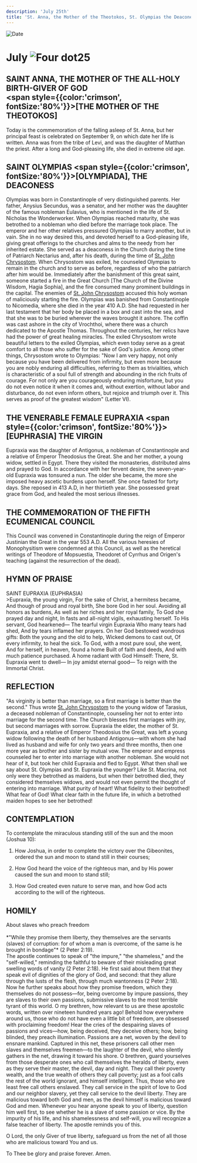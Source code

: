 ```yaml
---
description: 'July 25th'
title: 'St. Anna, the Mother of the Theotokos, St. Olympias the Deaconess, Venerable Eupraxia the Virgin, the Fifth Ecumenical Council'
---
```


<RunningHead />
<Image src="/title-imprint.png" height={68} width={50} alt="Date" className="title-imprint"/>

# <div id="date">July <Image className="four-dot" src="/four-dot.png" height={15} width={15} alt="Four dot" />25</div>

## SAINT ANNA, THE MOTHER OF THE ALL-HOLY BIRTH-GIVER OF GOD <br /><span style={{color:'crimson', fontSize:'80%'}}>[THE MOTHER OF THE THEOTOKOS]</span>

Today is the commemoration of the falling asleep of St. Anna, but her principal feast is celebrated on September 9, on which date her life is written. Anna was from the tribe of Levi, and was the daughter of Matthan the priest. After a long and God-pleasing life, she died in extreme old age.

## SAINT OLYMPIAS <span style={{color:'crimson', fontSize:'80%'}}>[OLYMPIADA]</span>, THE DEACONESS

Olympias was born in Constantinople of very distinguished parents. Her father, Anysius Secundus, was a senator, and her mother was the daughter of the famous nobleman Eulavius, who is mentioned in the life of St. Nicholas the Wonderworker. When Olympias reached maturity, she was betrothed to a nobleman who died before the marriage took place. The emperor and her other relatives pressured Olympias to marry another, but in vain. She in no way desired this, and devoted herself to a God-pleasing life, giving great offerings to the churches and alms to the needy from her inherited estate. She served as a deaconess in the Church during the time of Patriarch Nectarius and, after his death, during the time of [St. John Chrysostom](/november/13th). When Chrysostom was exiled, he counseled Olympias to remain in the church and to serve as before, regardless of who the patriarch after him would be. Immediately after the banishment of this great saint, someone started a fire in the Great Church [The Church of the Divine Wisdom, Hagia Sophia], and the fire consumed many prominent buildings in the capital. The enemies of [St. John Chrysostom](/november/13th) accused this holy woman of maliciously starting the fire. Olympias was banished from Constantinople to Nicomedia, where she died in the year 410 A.D. She had requested in her last testament that her body be placed in a box and cast into the sea, and that she was to be buried wherever the waves brought it ashore.  The coffin was cast ashore in the city of Vrochthoi, where there was a church dedicated to the Apostle Thomas. Throughout the centuries, her relics have had the power of great healing miracles. The exiled Chrysostom wrote beautiful letters to the exiled Olympias, which even today serve as a great comfort to all those who suffer for the sake of God's justice. Among other things, Chrysostom wrote to Olympias: "Now I am very happy, not only because you have been delivered from infirmity, but even more because you are nobly enduring all difficulties, referring to them as trivialities, which is characteristic of a soul full of strength and abounding in the rich fruits of courage. For not only are you courageously enduring misfortune, but you do not even notice it when it comes and, without exertion, without labor and disturbance, do not even inform others, but rejoice and triumph over it. This serves as proof of the greatest wisdom" (Letter VI).

## THE VENERABLE FEMALE EUPRAXIA <span style={{color:'crimson', fontSize:'80%'}}>[EUPHRASIA]</span> THE VIRGIN

Eupraxia was the daughter of Antigonus, a nobleman of Constantinople and a relative of Emperor Theodosius the Great. She and her mother, a young widow, settled in Egypt. There they visited the monasteries, distributed alms and prayed to God. In accordance with her fervent desire, the seven-year-old Eupraxia was tonsured a nun. The older she became, the more she imposed heavy ascetic burdens upon herself. She once fasted for forty days. She reposed in 413 A.D, in her thirtieth year. She possessed great grace from God, and healed the most serious illnesses.

## THE COMMEMORATION OF THE FIFTH ECUMENICAL COUNCIL

This Council was convened in Constantinople during the reign of Emperor Justinian the Great in the year 553 A.D. All the various heresies of Monophysitism were condemned at this Council, as well as the heretical writings of Theodore of Mopsuestia, Theodoret of Cyrrhus and Origen's teaching (against the resurrection of the dead).


## HYMN OF PRAISE
<div style={{textAlign:'center', color:'crimson', fontWeight:'bold'}}>
SAINT EUPRAXIA (EUPHRASIA)
</div>
>Eupraxia, the young virgin,  
For the sake of Christ, a hermitess became,  
And though of proud and royal birth,  
She bore God in her soul.  
Avoiding all honors as burdens,  
As well as her riches and her royal family,  
To God she prayed day and night,  
In fasts and all-night vigils, exhausting herself.  
To His servant, God hearkened—  
The tearful virgin Eupraxia  
Who many tears had shed,  
And by tears inflamed her prayers.  
On her God bestowed wondrous gifts:  
Both the young and the old to help,  
Wicked demons to cast out,  
Of every infirmity, to heal the sick.  
To God, with a most pure soul, she went,  
And for herself, in heaven, found a home  
Built of faith and deeds,  
And with much patience purchased.  
A home radiant with God Himself:  
There, St. Eupraxia went to dwell—  
In joy amidst eternal good—  
To reign with the Immortal Christ.  


## REFLECTION

"As virginity is better than marriage, so a first marriage is better than the second." Thus wrote [St. John Chrysostom](/november/13th) to the young widow of Tarasius, a deceased nobleman of Constantinople, counseling her not to enter into marriage for the second time. The Church blesses first marriages with joy, but second marriages with sorrow. Eupraxia the elder, the mother of St. Eupraxia, and a relative of Emperor Theodosius the Great, was left a young widow following the death of her husband Antigonus—with whom she had lived as husband and wife for only two years and three months, then one more year as brother and sister by mutual vow. The emperor and empress counseled her to enter into marriage with another nobleman. She would not hear of it, but took her child Eupraxia and fled to Egypt. What then shall we say about St. Olympias and St. Eupraxia the younger? Like St. Macrina, not only were they betrothed as maidens, but when their betrothed died, they considered themselves widows, and would not even permit the thought of entering into marriage. What purity of heart! What fidelity to their betrothed! What fear of God! What clear faith in the future life, in which a betrothed maiden hopes to see her betrothed!


## CONTEMPLATION

To contemplate the miraculous standing still of the sun and the moon (Joshua 10):

1. How Joshua, in order to complete the victory over the Gibeonites, ordered the sun and moon to stand still in their courses;

2. How God heard the voice of the righteous man, and by His power caused the sun and moon to stand still;

3. How God created even nature to serve man, and how God acts according to the will of the righteous.


## HOMILY
<div style={{textAlign:'center', color:'crimson', fontWeight:'bold'}}>
About slaves who preach freedom
</div>
<br />
<div style={{textAlign:'right'}}>
*"While they promise them liberty, they themselves are the servants (slaves) of corruption: for of whom a man is overcome, of the same is he brought in bondage"* (2 Peter 2:19).
</div>
The apostle continues to speak of "the impure," "the shameless," and the "self-willed," reminding the faithful to beware of their misleading great swelling words of vanity (2 Peter 2:18). He first said about them that they speak evil of dignities of the glory of God, and second: that they allure through the lusts of the flesh, through much wantonness (2 Peter 2:18). Now he further speaks about how they promise freedom, which they themselves do not possess—for, being overcome by impure passions, they are slaves to their own passions, submissive slaves to the most terrible tyrant of this world. O my brethren, how relevant to us are these apostolic words, written over nineteen hundred years ago! Behold how everywhere around us, those who do not have even a little bit of freedom, are obsessed with proclaiming freedom! Hear the cries of the despairing slaves of passions and vices—how, being deceived, they deceive others; how, being blinded, they preach illumination. Passions are a net, woven by the devil to ensnare mankind. Captured in this net, these prisoners call other men slaves and themselves freemen—to the laughter of the devil, who silently gathers in the net, drawing it toward his shore. O brethren, guard yourselves from those desperate ones who call themselves the heralds of liberty, even as they serve their master, the devil, day and night. They call their poverty wealth, and the true wealth of others they call poverty; just as a fool calls the rest of the world ignorant, and himself intelligent. Thus, those who are least free call others enslaved. They call service in the spirit of love to God and our neighbor slavery, yet they call service to the devil liberty. They are malicious toward both God and men, as the devil himself is malicious toward God and men. Whenever you hear anyone speak to you of liberty, question him well first, to see whether he is a slave of some passion or vice. By the impurity of his life, and his shamelessness and self-will, you will recognize a false teacher of liberty. The apostle reminds you of this.

O Lord, the only Giver of true liberty, safeguard us from the net of all those who are malicious toward You and us.

To Thee be glory and praise forever. Amen.

